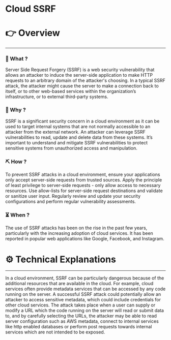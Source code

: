 # Cloud SSRF


# 👉 Overview

---

### 👀 What ?

Server Side Request Forgery (SSRF) is a web security vulnerability that allows an attacker to induce the server-side application to make HTTP requests to an arbitrary domain of the attacker's choosing. In a typical SSRF attack, the attacker might cause the server to make a connection back to itself, or to other web-based services within the organization’s infrastructure, or to external third-party systems.


### 🧐 Why ?

SSRF is a significant security concern in a cloud environment as it can be used to target internal systems that are not normally accessible to an attacker from the external network. An attacker can leverage SSRF vulnerabilities to read, update and delete data from these systems. It’s important to understand and mitigate SSRF vulnerabilities to protect sensitive systems from unauthorized access and manipulation.


### ⛏️ How ?

To prevent SSRF attacks in a cloud environment, ensure your applications only accept server-side requests from trusted sources. Apply the principle of least privilege to server-side requests - only allow access to necessary resources. Use allow-lists for server-side request destinations and validate or sanitize user input. Regularly review and update your security configurations and perform regular vulnerability assessments.


### ⏳ When ?

The use of SSRF attacks has been on the rise in the past few years, particularly with the increasing adoption of cloud services. It has been reported in popular web applications like Google, Facebook, and Instagram.


# ⚙️ Technical Explanations

---

In a cloud environment, SSRF can be particularly dangerous because of the additional resources that are available in the cloud. For example, cloud services often provide metadata services that can be accessed by any code running on the server. A successful SSRF attack could potentially allow an attacker to access sensitive metadata, which could include credentials for other cloud services. The attack takes place when a user can supply or modify a URL which the code running on the server will read or submit data to, and by carefully selecting the URLs, the attacker may be able to read server configuration such as AWS metadata, connect to internal services like http enabled databases or perform post requests towards internal services which are not intended to be exposed.
